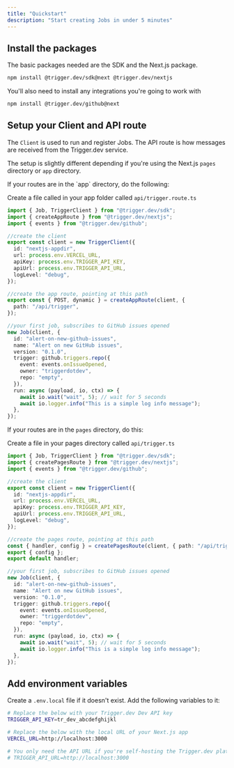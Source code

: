 ```yaml
---
title: "Quickstart"
description: "Start creating Jobs in under 5 minutes"
---
```


## Install the packages

The basic packages needed are the SDK and the Next.js package.

```bash
npm install @trigger.dev/sdk@next @trigger.dev/nextjs
```

You'll also need to install any integrations you're going to work with

```bash
npm install @trigger.dev/github@next
```

## Setup your Client and API route

The `Client` is used to run and register Jobs. The API route is how messages are received from the Trigger.dev service.

The setup is slightly different depending if you're using the Next.js `pages` directory or `app` directory.

<Tabs>
  <Tab title="App directory">
If your routes are in the `app` directory, do the following:

Create a file called in your app folder called `api/trigger.route.ts`

```typescript app/api/trigger/route.ts
import { Job, TriggerClient } from "@trigger.dev/sdk";
import { createAppRoute } from "@trigger.dev/nextjs";
import { events } from "@trigger.dev/github";

//create the client
export const client = new TriggerClient({
  id: "nextjs-appdir",
  url: process.env.VERCEL_URL,
  apiKey: process.env.TRIGGER_API_KEY,
  apiUrl: process.env.TRIGGER_API_URL,
  logLevel: "debug",
});

//create the app route, pointing at this path
export const { POST, dynamic } = createAppRoute(client, {
  path: "/api/trigger",
});

//your first job, subscribes to GitHub issues opened
new Job(client, {
  id: "alert-on-new-github-issues",
  name: "Alert on new GitHub issues",
  version: "0.1.0",
  trigger: github.triggers.repo({
    event: events.onIssueOpened,
    owner: "triggerdotdev",
    repo: "empty",
  }),
  run: async (payload, io, ctx) => {
    await io.wait("wait", 5); // wait for 5 seconds
    await io.logger.info("This is a simple log info message");
  },
});
```

  </Tab>
  <Tab title="Pages directory">

If your routes are in the `pages` directory, do this:

Create a file in your pages directory called `api/trigger.ts`

```typescript pages/api/trigger.ts
import { Job, TriggerClient } from "@trigger.dev/sdk";
import { createPagesRoute } from "@trigger.dev/nextjs";
import { events } from "@trigger.dev/github";

//create the client
export const client = new TriggerClient({
  id: "nextjs-appdir",
  url: process.env.VERCEL_URL,
  apiKey: process.env.TRIGGER_API_KEY,
  apiUrl: process.env.TRIGGER_API_URL,
  logLevel: "debug",
});

//create the pages route, pointing at this path
const { handler, config } = createPagesRoute(client, { path: "/api/trigger" });
export { config };
export default handler;

//your first job, subscribes to GitHub issues opened
new Job(client, {
  id: "alert-on-new-github-issues",
  name: "Alert on new GitHub issues",
  version: "0.1.0",
  trigger: github.triggers.repo({
    event: events.onIssueOpened,
    owner: "triggerdotdev",
    repo: "empty",
  }),
  run: async (payload, io, ctx) => {
    await io.wait("wait", 5); // wait for 5 seconds
    await io.logger.info("This is a simple log info message");
  },
});
```

  </Tab>
</Tabs>

## Add environment variables

Create a `.env.local` file if it doesn't exist. Add the following variables to it:

```bash .env.local
# Replace the below with your Trigger.dev Dev API key
TRIGGER_API_KEY=tr_dev_abcdefghijkl

# Replace the below with the local URL of your Next.js app
VERCEL_URL=http://localhost:3000

# You only need the API URL if you're self-hosting the Trigger.dev platform
# TRIGGER_API_URL=http://localhost:3000
```
